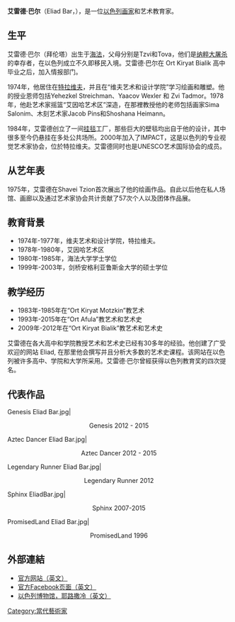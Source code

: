 {{Untranslated-jargon|time=2015-10-14}}
{{Infobox_Person
| name = 艾雷德.巴尔 (Eliad Bar)
|image=EliadBarPortrait.jpg
|box_width=200px
|occupation=
| period =
|birth_name=
| other_names =
| Sex =男
|birth_date= 出生于1952年5月6日
|birth_place= {{ISR}}[[海法|海法]]
|death_date= 
|death_place= 
| nationality = {{ISR}}
| residence =
| height =
| weight =
| party =
| religion =
| spouse =
| relatives =
|education=
| past =
| work =
|awards=
}}

'''艾雷德·巴尔'''（Eliad Bar，{{bd|1952年|5月6日|catIdx=Eliad艾雷德}}），是一位[[以色列|以色列]][[画家|画家]]和艺术教育家。

== 生平 ==
艾雷德·巴尔（拜伦塔）出生于[[海法|海法]]，父母分别是Tzvi和Tova，他们是[[纳粹大屠杀|纳粹大屠杀]]的幸存者，在以色列成立不久即移民入境。艾雷德·巴尔在 Ort Kiryat Bialik 高中毕业之后，加入情报部门。

1974年，他居住在[[特拉维夫|特拉维夫]]，并且在“维夫艺术和设计学院”学习绘画和雕塑。他的授业恩师包括Yehezkel Streichman、Yaacov Wexler 和 Zvi Tadmor。1978年，他赴艺术家摇篮“艾因哈艺术区”深造，在那裡教授他的老师包括画家Sima Salonim、木刻艺术家Jacob Pins和Shoshana Heimann。

1984年，艾雷德创立了一间[[挂毯|挂毯]]工厂，那些巨大的壁毯均出自于他的设计，其中很多至今仍悬挂在多处公共场所。2000年加入了IMPACT，这是以色列的专业视觉艺术家协会，位於特拉维夫。艾雷德同时也是UNESCO艺术国际协会的成员。

== 从艺年表 ==
1975年，艾雷德在Shavei Tzion首次展出了他的绘画作品。自此以后他在私人场馆、画廊以及通过艺术家协会共计贡献了57次个人以及团体作品展。

== 教育背景 ==
* 1974年-1977年，维夫艺术和设计学院，特拉维夫。
* 1978年-1980年，艾因哈艺术区
* 1980年-1985年，海法大学学士学位
* 1999年-2003年，剑桥安格利亚鲁斯金大学的硕士学位

== 教学经历 ==
* 1983年-1985年在“Ort Kiryat Motzkin”教艺术
* 1993年-2015年在“Ort Afula”教艺术和艺术史
* 2009年-2012年在“Ort Kiryat Bialik”教艺术和艺术史

艾雷德在各大高中和学院教授艺术和艺术史已经有30多年的经验。他创建了广受欢迎的网站 Eliad, 在那里他会撰写并且分析大多数的艺术史课程。该网站在以色列被许多高中、学院和大学所采用。艾雷德·巴尔曾經获得以色列教育奖的四次提名。

== 代表作品 ==  
<gallery>
Genesis Eliad Bar.jpg|<center>Genesis 2012 - 2015</center>
Aztec Dancer Eliad Bar.jpg|<center>Aztec Dancer 2012 - 2015 </center>
Legendary Runner Eliad Bar.jpg|<center>Legendary Runner 2012 </center>
Sphinx EliadBar.jpg|<center>Sphinx 2007-2015</center>
PromisedLand Eliad Bar.jpg|<center>PromisedLand 1996</center>
</gallery>

== 外部連結 ==
* [http://www.eliadbar.com 官方网站（英文）]  
* [http://www.facebook.com/eliadbarart 官方Facebook页面（英文）] 
* [http://www.imj.org.il/artcenter/newsite/en/?artist=Bar,%20Eliad&list=B 以色列博物馆，耶路撒冷（英文）] 
{{Authority control}}
{{DEFAULTSORT:艾雷德.巴尔}}
[[Category:當代藝術家|Category:當代藝術家]]